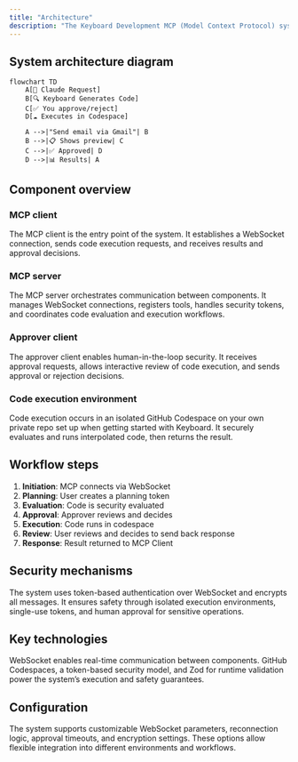 ```yaml
---
title: "Architecture"
description: "The Keyboard Development MCP (Model Context Protocol) system is designed with a modular, secure, and interactive architecture that facilitates code execution across different environments. This document outlines the key components and their interactions."
---
```


## System architecture diagram

```mermaid
flowchart TD
    A[📱 Claude Request]
    B[🔍 Keyboard Generates Code]
    C[✅ You approve/reject]
    D[☁️ Executes in Codespace]
    
    A -->|"Send email via Gmail"| B
    B -->|📋 Shows preview| C
    C -->|✅ Approved| D
    D -->|📊 Results| A
```

## Component overview

### MCP client

The MCP client is the entry point of the system. It establishes a WebSocket connection, sends code execution requests, and receives results and approval decisions.

### MCP server

The MCP server orchestrates communication between components. It manages WebSocket connections, registers tools, handles security tokens, and coordinates code evaluation and execution workflows.

### Approver client

The approver client enables human-in-the-loop security. It receives approval requests, allows interactive review of code execution, and sends approval or rejection decisions.

### Code execution environment

Code execution occurs in an isolated GitHub Codespace on your own private repo set up when getting started with Keyboard. It securely evaluates and runs interpolated code, then returns the result.

## Workflow steps

1. **Initiation**: MCP connects via WebSocket
2. **Planning**: User creates a planning token
3. **Evaluation**: Code is security evaluated
4. **Approval**: Approver reviews and decides
5. **Execution**: Code runs in codespace
6. **Review**: User reviews and decides to send back response
7. **Response**: Result returned to MCP Client

## Security mechanisms

The system uses token-based authentication over WebSocket and encrypts all messages. It ensures safety through isolated execution environments, single-use tokens, and human approval for sensitive operations.

## Key technologies

WebSocket enables real-time communication between components. GitHub Codespaces, a token-based security model, and Zod for runtime validation power the system’s execution and safety guarantees.

## Configuration

The system supports customizable WebSocket parameters, reconnection logic, approval timeouts, and encryption settings. These options allow flexible integration into different environments and workflows.